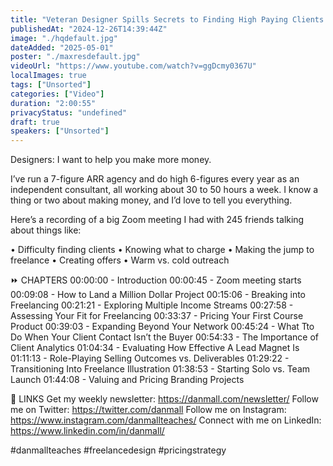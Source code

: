 ```yaml
---
title: "Veteran Designer Spills Secrets to Finding High Paying Clients and Making More Money"
publishedAt: "2024-12-26T14:39:44Z"
image: "./hqdefault.jpg"
dateAdded: "2025-05-01"
poster: "./maxresdefault.jpg"
videoUrl: "https://www.youtube.com/watch?v=ggDcmy0367U"
localImages: true
tags: ["Unsorted"]
categories: ["Video"]
duration: "2:00:55"
privacyStatus: "undefined"
draft: true
speakers: ["Unsorted"]
---
```

Designers: I want to help you make more money.

I’ve run a 7-figure ARR agency and do high 6-figures every year as an independent consultant, all working about 30 to 50 hours a week. I know a thing or two about making money, and I’d love to tell you everything.

Here’s a recording of a big Zoom meeting I had with 245 friends talking about things like:

• ​Difficulty finding clients
• ​Knowing what to charge
• ​Making the jump to freelance
• ​Creating offers
• ​Warm vs. cold outreach

⏩ CHAPTERS
00:00:00 - Introduction
00:00:45 - Zoom meeting starts
00:09:08 - How to Land a Million Dollar Project
00:15:06 - Breaking into Freelancing
00:21:21 - Exploring Multiple Income Streams
00:27:58 - Assessing Your Fit for Freelancing
00:33:37 - Pricing Your First Course Product
00:39:03 - Expanding Beyond Your Network
00:45:24 - What Tto Do When Your Client Contact Isn’t the Buyer
00:54:33 - The Importance of Client Analytics
01:04:34 - Evaluating How Effective A Lead Magnet Is
01:11:13 - Role-Playing Selling Outcomes vs. Deliverables
01:29:22 - Transitioning Into Freelance Illustration
01:38:53 - Starting Solo vs. Team Launch
01:44:08 - Valuing and Pricing Branding Projects

🔗 LINKS
Get my weekly newsletter: https://danmall.com/newsletter/
Follow me on Twitter: https://twitter.com/danmall
Follow me on Instagram: https://www.instagram.com/danmallteaches/
Connect with me on LinkedIn: https://www.linkedin.com/in/danmall/

#danmallteaches #freelancedesign #pricingstrategy
